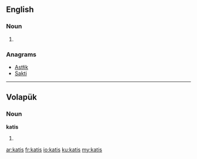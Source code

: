 ==English==

===Noun===
{{head|en}}

# {{plural of|kati}}

===Anagrams===
* [[Astłik#English|Astłik]]
* [[Sakti#English|Sakti]]

----

==Volapük==

===Noun===
'''katis'''

# {{accusative of|p=1|kat|lang=vo}}

[[ar:katis]]
[[fr:katis]]
[[io:katis]]
[[ku:katis]]
[[my:katis]]